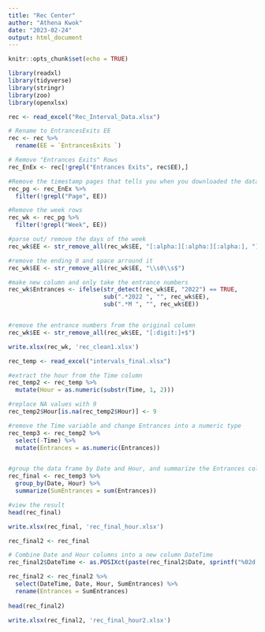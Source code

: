 ```yaml
---
title: "Rec Center"
author: "Athena Kwok"
date: "2023-02-24"
output: html_document
---
```


```r
knitr::opts_chunk$set(echo = TRUE)
```

```r
library(readxl)
library(tidyverse)
library(stringr)
library(zoo)
library(openxlsx)
```


```r
rec <- read_excel("Rec_Interval_Data.xlsx")
```


```r
# Rename to EntrancesExits EE
rec <- rec %>%
  rename(EE = `EntrancesExits `)

# Remove "Entrances Exits" Rows
rec_EnEx <- rec[!grepl("Entrances Exits", rec$EE),]

#Remove the timestamp pages that tells you when you downloaded the data
rec_pg <- rec_EnEx %>% 
  filter(!grepl("Page", EE))

#Remove the week rows
rec_wk <- rec_pg %>% 
  filter(!grepl("Week", EE))

#parse out/ remove the days of the week 
rec_wk$EE <- str_remove_all(rec_wk$EE, "[:alpha:][:alpha:][:alpha:], ")

#remove the ending 0 and space arround it 
rec_wk$EE <- str_remove_all(rec_wk$EE, "\\s0\\s$")
```


```r
#make new column and only take the entrance numbers 
rec_wk$Entrances <- ifelse(str_detect(rec_wk$EE, "2022") == TRUE, 
                           sub(".*2022 ", "", rec_wk$EE), 
                           sub(".*M ", "", rec_wk$EE))


#remove the entrance numbers from the original column
rec_wk$EE <- str_remove_all(rec_wk$EE, "[:digit:]+$")
```


```r
write.xlsx(rec_wk, 'rec_clean1.xlsx')
```

```r
rec_temp <- read_excel("intervals_final.xlsx")
```

```r
#extract the hour from the Time column
rec_temp2 <- rec_temp %>%
  mutate(Hour = as.numeric(substr(Time, 1, 2)))

#replace NA values with 9
rec_temp2$Hour[is.na(rec_temp2$Hour)] <- 9

#remove the Time variable and change Entrances into a numeric type 
rec_temp3 <- rec_temp2 %>%
  select(-Time) %>%
  mutate(Entrances = as.numeric(Entrances))


#group the data frame by Date and Hour, and summarize the Entrances column
rec_final <- rec_temp3 %>%
  group_by(Date, Hour) %>%
  summarize(SumEntrances = sum(Entrances))

#view the result
head(rec_final)
```

```r
write.xlsx(rec_final, 'rec_final_hour.xlsx')
```



```r
rec_final2 <- rec_final

# Combine Date and Hour columns into a new column DateTime
rec_final2$DateTime <- as.POSIXct(paste(rec_final2$Date, sprintf("%02d:00:00", rec_final2$Hour)), format="%Y-%m-%d %H:%M:%S")

rec_final2 <- rec_final2 %>%
  select(DateTime, Date, Hour, SumEntrances) %>%
  rename(Entrances = SumEntrances)
  
head(rec_final2)
```

```r
write.xlsx(rec_final2, 'rec_final_hour2.xlsx')
```


